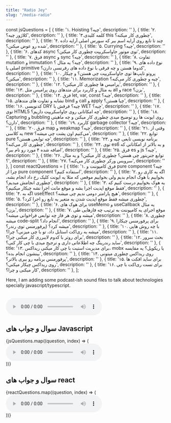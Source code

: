 ```yaml
---
title: "Radio Jey"
slug: "/media-radio"
---
```


const jsQuestions = [
  {
    title: '۱. Hoisting چیه؟',
    description: ''
  },
  {
    title: '۲. کلاژور چیه؟',
    description: ''
  },
  {
    title: '۳.کلمه کلیدی this چطوری کار میکنه؟',
    description: ''
  },
  {
    title: '۴. چند تا تابع روی آرایه اسم ببر که سورس اصلی آرایه داده شده رو عوض میکنن؟',
    description: ''
  },
  {
    title: '۵. Currying چیه؟',
    description: ''
  },
  {
    title: '۶. کدهای async توی موتور جاواسکریپت چطوری کار میکنن؟',
    description: ''
  },
  {
    title: '۷. فرق async و sync چیه؟',
    description: ''
  },
  {
    title: '۸. تفاوت mutation و immutation چیه؟ یه مثال ؟',
    description: ''
  },
  {
    title: '۹. نوع داده های اصلی یا primitive کدوما هستن و چه فرقی با نوع داده های رفرنسی دارن؟',
    description: ''
  },
  {
    title: '۱۰. پروتو تایپ‌ها توی جاواسکریپت چی هستن؟ و چیکار میکنن؟',
    description: ''
  },
  {
    title: '۱۱. Memorization چیه و چطوری کار می‌کنه؟',
    description: ''
  },
  {
    title: '۱۲. پرامیس ها چطوری کار میکنن؟',
    description: ''
  },
  {
    title: '۱۳. یه مثال و کاربرد برای متدهای روی پرامیس مثل all و race بزن؟',
    description: ''
  },
  {
    title: '۱۴. فرق let, var, const چیه؟',
    description: ''
  },
  {
    title: '۱۵. تشابه و تفاوت های متدهای bind و call و apply چیا هستن؟',
    description: ''
  },
  {
    title: '۱۶. کدنویسی DRY چیه؟ فرقش با WET چیه؟',
    description: ''
  },
  {
    title: '۱۷. توی HTML5 چه امکاناتی روی جاواسکریپت داریم؟',
    description: ''
  },
  {
    title: '۱۸. Capturing و bubbling روی ایونت ها رو توضیح میدی چطوری کار میکنن و چه ماهیتی دارن؟',
    description: ''
  },
  {
    title: '۱۹. کاربرد garbage collector چیه؟',
    description: ''
  },
  {
    title: '۲۰. فرق map و weakmap چیه؟',
    description: ''
  },
  {
    title: '۲۱. وقتی از یه کلاسی new می‌کنیم اون پشت چی میشه؟',
    description: ''
  },
  {
    title: '۲۲. توابع pure چه توابعی هستن؟',
    description: ''
  },
  {
    title: '۲۳. برنامه نویسی تابعی چیه و چطوری کار می‌کنه؟',
    description: ''
  },
  {
    title: '۲۴. توی es6 و به بالاتر از امکاناتی که اضافه شده ۴ مورد رو نام ببر؟',
    description: ''
  },
  {
    title: '۲۵. فرق es و js چیه؟',
    description: ''
  },
  {
    title: '۲۶. توابع جنریتور چی هستن؟ چطوری کار میکنن؟ و یه مثال ؟',
    description: ''
  },
  {
    title: '۲۷. سرویس ورکر چطوری کار می‌کنه؟',
    description: ''
  },
]
const reactQuestions = [
  {
    title: '۱. فرق کامپوننت و pure component چیه؟ چرا از pure component استفاده کنیم؟',
    description: ''
  },
  {
    title: '۲. اگه یه کاری رو بخواییم با هوک انجام بدیم ولی بخواییم موقعی که مثلا‌ یه ایونت کلیک رخ داد انجام بشه، چطوری انجامش میدیم؟',
    description: ''
  },
  {
    title: '۳. یه هوک بخواییم درست کنیم که فقط موقع اپدیت اجرا بشه و موقع مانت اجرا نشه چیکار میکنیم؟',
    description: ''
  },
  {
    title: '۴. اگه به useEffect هیچ پارامتر دومی ندیم چی میشه؟',
    description: ''
  },
  {
    title: '۵. چطوری میشه فقط موقع اپدیت شدن یه متغیر یه تابع رو اجرا کرد؟',
    description: ''
  },
  {
    title: '۶. برای هوک های useMemo و useCallback یه مثال بزن؟',
    description: ''
  },
  {
    title: '۷. موقع اجرای یه کامپوننت به ترتیب چه فازهایی طی میشه و توی هر فاز چه توابعی فراخوانی میشه؟',
    description: ''
  },
  {
    title: '۸. چطوری میشه code-split انجام داد؟',
    description: ''
  },
  {
    title: '۹. برای پرفورمنس چیکارا میشه کرد؟ (پرفورمنس توی رندر؟',
    description: ''
  },
  {
    title: '۱۰. با چه روش هایی میشه به ری‌اکت استایل داد، تو با چی میزنی؟ چرا؟',
    description: ''
  },
  {
    title: '۱۱. برای روتر با کدوم لایبرری کار میکنی چرا؟',
    description: ''
  },
  {
    title: '۱۲. بحث سرور ساید رندرینگ چه اطلاعاتی داری و ترجیح میدی با چی کار کنی؟',
    description: ''
  },
  {
    title: '۱۳. برای مدیریت استیت با چی کار میکنی ریداکس، mobx یا ریکویل؟ یه مقایسه بینشون انجام بده؟',
    description: ''
  },
  {
    title: '۱۴. روی ریداکس چطوری میتونی پرفورمنس برنامه رو ببری بالاتر؟',
    description: ''
  },
  {
    title: '۱۵. برای ساید افکت ها روی ریداکس چیکار میکنی؟',
    description: ''
  },
  {
    title: '۱۶. برای تست ری‌اکت با چی کار میکنی و چرا؟',
    description: ''
  },
];

Here,
I am adding some podcast-ish sound files to talk about technologies specially javascript/typescript.

<br />


<div style={{ marginTop: -5 }}>
  <audio controls>
    <source src="/radio/welcome.mp3" type="audio/mpeg" />
    Your browser does not support the audio element.
  </audio>
</div>


<div style={{ marginTop: 140 }} />


<div className="-vazir" style={{ direction: "rtl" }}>


## سوال و جواب های Javascript

<div>
{jsQuestions.map((question, index) => (
  <Accordion title={question.title} isRTL open={index === 0}>
    <div style={{ marginTop: 10 }}>
      <audio controls>
        <source src={`/radio/javascript-question/${index + 1}.ogg`} type="audio/ogg" />
        Your browser does not support the audio element.
      </audio>
    </div>
  </Accordion>
))}
</div>


<div style={{ marginTop: 140 }} />


  ## سوال و جواب های react

<div>
{reactQuestions.map((question, index) => (
  <Accordion title={question.title} isRTL open={index === 0}>
    <div style={{ marginTop: 10 }}>
      <audio controls>
        <source src={`/radio/react-question/${index + 1}.ogg`} type="audio/ogg" />
        Your browser does not support the audio element.
      </audio>
    </div>
  </Accordion>
))}
</div>

</div>
